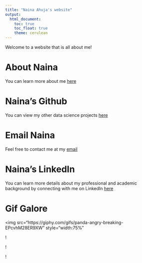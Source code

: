 ```yaml
---
title: "Naina Ahuja's website"
output: 
  html_document:
    toc: true
    toc_float: true
    theme: cerulean
---
```


Welcome to a website that is all about me! 

# About Naina

You can learn more about me [here](Naina-s-Academic---Professional-Experience.html)

# Naina's Github 
You can view my other data science projects [here](https://github.com/nja2140/)

# Email Naina
Feel free to contact me at my [email](naina.jessica@gmail.com)

# Naina's LinkedIn
You can learn more details about my professional and academic background by connecting with me on LinkedIn [here](https://www.linkedin.com/in/naina-ahuja-429992b7/)

# Gif Galore

<img src="https://giphy.com/gifs/panda-angry-breaking-EPcvhM28ER9XW" style="width:75%"

! [](https://giphy.com/gifs/panda-angry-breaking-EPcvhM28ER9XW)

! [](https://giphy.com/gifs/reactionseditor-dancing-hot-dog-l1K9DEnvb9hJZ8jgA)

! [](https://giphy.com/gifs/amy-schumer-E3L5goMMSoAAo)